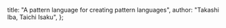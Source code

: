   title: "A pattern language for creating pattern languages",
  author: "Takashi Iba, Taichi Isaku",
};
